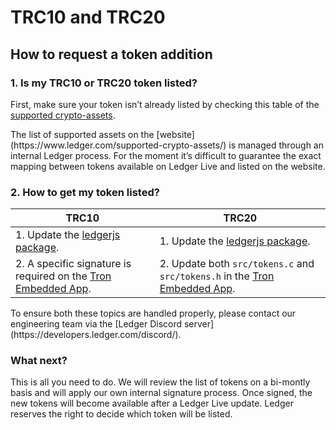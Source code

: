 
# TRC10 and TRC20

## How to request a token addition

### 1. Is my TRC10 or TRC20 token listed?

First, make sure your token isn’t already listed by checking this table of the [supported crypto-assets](https://github.com/LedgerHQ/docs/blob/develop/apps/ledger-live-desktop/cryptoassets.md).


<Callout>
	The list of supported assets on the [website](https://www.ledger.com/supported-crypto-assets/) is managed through an internal Ledger process. For the moment it’s difficult to guarantee the exact mapping between tokens available on Ledger Live and listed on the website.
</Callout>

### 2. How to get my token listed?


|     TRC10       |     TRC20     |
|-----------------|---------------|
| 1. Update the [ledgerjs package](https://github.com/LedgerHQ/ledger-live/blob/develop/libs/ledgerjs/packages/cryptoassets/src/data/trc10.ts).| 1. Update the [ledgerjs package](https://github.com/LedgerHQ/ledger-live/blob/develop/libs/ledgerjs/packages/cryptoassets/src/data/trc10.ts).|
| 2. A specific signature is required on the [Tron Embedded App](https://github.com/LedgerHQ/app-tron). | 2. Update both `src/tokens.c` and `src/tokens.h` in the [Tron Embedded App](https://github.com/LedgerHQ/app-tron). |

<Callout type="warning" emoji="⚠️">
	To ensure both these topics are handled properly, please contact our engineering team via the [Ledger Discord server](https://developers.ledger.com/discord/).
</Callout>

### What next?

This is all you need to do. We will review the list of tokens on a bi-montly basis and will apply our own internal signature process. Once signed, the new tokens will become available after a Ledger Live update. Ledger reserves the right to decide which token will be listed.
